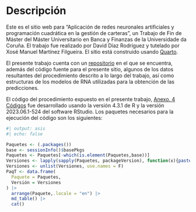 # Descripción {.unnumbered}

Este es el sitio web para "Aplicación de redes neuronales artificiales y programación cuadrática en la gestión de carteras", un Trabajo de Fin de Máster del Máster Universitario en Banca y Finanzas de la Universidade da Coruña. El trabajo fue realizado por David Díaz Rodríguez y tutelado por Xosé Manuel Martínez Filgueira. El sitio está construido usando [Quarto](https://quarto.org/).

El presente trabajo cuenta con un [repositorio](https://github.com/davidrsch/TFM) en el que se encuentra, además del código fuente para el presente sitio, algunos de los datos resultantes del procedimiento descrito a lo largo del trabajo, así como estructuras de los modelos de RNA utilizadas para la obtención de las predicciones.

El código del procedimiento expuesto en el presente trabajo, [Anexo. 4 Códigos](Annex4.html) fue desarrollado usando la versión 4.3.1 de R y la versión 2023.06.1-524 del software RStudio. Los paquetes necesarios para la ejecución del código son los siguientes:

```r
#| output: asis
#| echo: false

Paquetes <- (.packages())
base <- sessionInfo()$basePkgs
Paquetes <- Paquetes[-which(is.element(Paquetes,base))]
Versiones <- lapply(sapply(Paquetes, packageVersion), function(x){paste(x, collapse = '.')})
Versiones <- unlist(Versiones, use.names = F)
PaqT <- data.frame(
  Paquete = Paquetes,
  Versión = Versiones
) |>
  arrange(Paquete,.locale = "en") |>
  md_table() |>
  cat()
```
